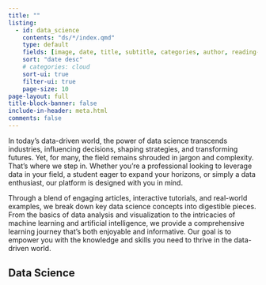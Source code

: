 ```yaml
---
title: ""
listing:
  - id: data_science
    contents: "ds/*/index.qmd"
    type: default
    fields: [image, date, title, subtitle, categories, author, reading-time]  
    sort: "date desc"
    # categories: cloud
    sort-ui: true
    filter-ui: true
    page-size: 10
page-layout: full
title-block-banner: false
include-in-header: meta.html
comments: false
---
```


<script>

document.addEventListener('DOMContentLoaded', function () {
    var categories = document.querySelectorAll('.listing-category');
    categories.forEach(function(category) {
        var textContent = category.textContent.trim();
        if (textContent === 'Intermediate') {
            category.classList.add('intermediate-category');
        } else if (textContent === 'Beginner') {
            category.classList.add('beginner-category');
        } else if (textContent === 'Advanced') {
            category.classList.add('advanced-category');
        }
    });
});

</script>




<style>
.beginner-category {
    /* Styles for "Beginner" */
    border-color: #7DAEDB !important; /* Sky Blue border */
    background-color: #AEDFF8; /* Light Blue background */
    color: #ffffff; /* White text */
    transition: background-color 0.3s ease; /* Smooth transition for hover effect */
}

.intermediate-category {
    /* Styles for "Intermediate" */
    background-color: #FFA500; /* Orange background */
    border-color: #FFA500 !important; /* Orange border */
    color: #ffffff; /* White text */
    transition: background-color 0.3s ease; /* Smooth transition for hover effect */
}

.advanced-category {
    /* Styles for "Advanced" */
    background-color: #6A0DAD; /* Purple background */
    border-color: #6A0DAD !important; /* Purple border */
    color: #ffffff; /* White text */
    transition: background-color 0.3s ease; /* Smooth transition for hover effect */
}

/* Optional: Add hover effects */
.beginner-category:hover {
    background-color: #8AC0E2; /* Brighter Blue on hover */
}

.intermediate-category:hover {
    background-color: #FF8C00; /* Darker Orange on hover */
}

.advanced-category:hover {
    background-color: #7D26CD; /* Darker Purple on hover */
}

</style>



In today's data-driven world, the power of data science transcends industries, influencing decisions, shaping strategies, and transforming futures. Yet, for many, the field remains shrouded in jargon and complexity. That's where we step in. Whether you're a professional looking to leverage data in your field, a student eager to expand your horizons, or simply a data enthusiast, our platform is designed with you in mind.

Through a blend of engaging articles, interactive tutorials, and real-world examples, we break down key data science concepts into digestible pieces. From the basics of data analysis and visualization to the intricacies of machine learning and artificial intelligence, we provide a comprehensive learning journey that's both enjoyable and informative. Our goal is to empower you with the knowledge and skills you need to thrive in the data-driven world.



## Data Science  


::: {#data_science}
:::